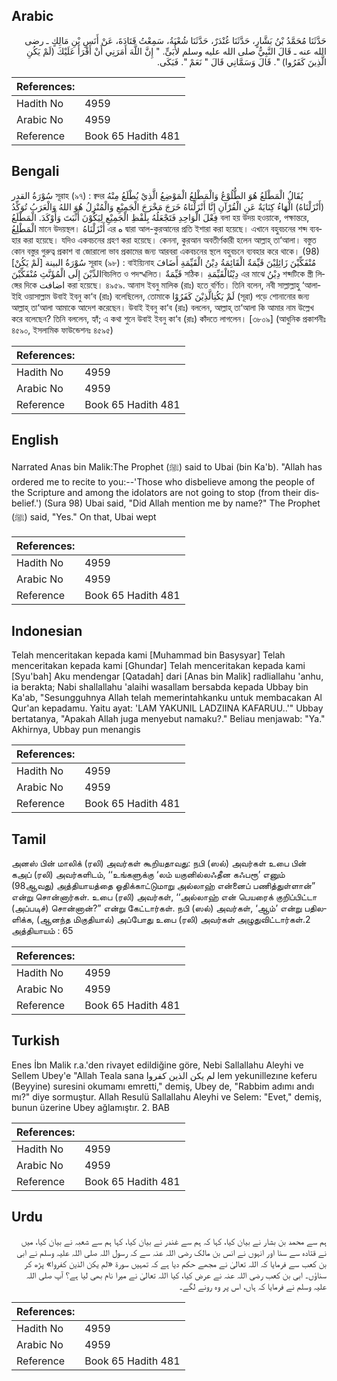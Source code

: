 ## Arabic


<div dir="rtl" lang="ar" style={{fontSize:'larger',backgroundColor:'#f8f9fa',padding:20}}>
حَدَّثَنَا مُحَمَّدُ بْنُ بَشَّارٍ، حَدَّثَنَا غُنْدَرٌ، حَدَّثَنَا شُعْبَةُ، سَمِعْتُ قَتَادَةَ، عَنْ أَنَسِ بْنِ مَالِكٍ ـ رضى الله عنه ـ قَالَ النَّبِيُّ صلى الله عليه وسلم لأُبَىٍّ‏.‏ ‏"‏ إِنَّ اللَّهَ أَمَرَنِي أَنْ أَقْرَأَ عَلَيْكَ ‏(‏لَمْ يَكُنِ الَّذِينَ كَفَرُوا‏)‏ ‏"‏‏.‏ قَالَ وَسَمَّانِي قَالَ ‏"‏ نَعَمْ ‏"‏‏.‏ فَبَكَى‏.‏
</div>
<div style={{backgroundColor:'#f8f9fa',padding:20, marginBottom: 10}}><table> <thead> <tr> <th>References:</th> <th></th> </tr> </thead> <tbody><tr><td>Hadith No</td><td>4959</td></tr><tr><td>Arabic No</td><td>4959</td></tr><tr><td>Reference</td><td>Book 65 Hadith 481</td></tr></tbody></table></div>

## Bengali


<div dir="ltr" lang="bn" style={{fontSize:'larger',backgroundColor:'#f8f9fa',padding:20}}>
سُوْرَةُ القدر সূরাহ (৯৭) : ক্বদর يُقَالُ الْمَطْلَعُ هُوَ الطُّلُوْعُ وَالْمَطْلِعُ الْمَوْضِعُ الَّذِيْ يُطْلَعُ مِنْهُ (أَنْزَلْنَاهُ) الْهَاءُ كِنَايَةٌ عَنِ الْقُرْآنِ إِنَّا أَنْزَلْنَاهُ خَرَجَ مَخْرَجَ الْجَمِيْعِ وَالْمُنْزِلُ هُوَ اللهُ وَالْعَرَبُ تُوَكِّدُ فِعْلَ الْوَاحِدِ فَتَجْعَلُهُ بِلَفْظِ الْجَمِيْعِ لِيَكُوْنَ أَثْبَتَ وَأَوْكَدَ. الْمَطْلَعُ বলা হয় উদয় হওয়াকে, পক্ষান্তরে, الْمَطْلِعُ মানে উদয়স্থল। أَنْزَلْنَاهُ এর ه দ্বারা আল-কুরআনের প্রতি ইশারা করা হয়েছে। এখানে বহুবচনের শব্দ ব্যবহার করা হয়েছে। যদিও একবচনের গ্রহণ করা হয়েছে। কেননা, কুরআন অবতীর্ণকারী হলেন আল্লাহ্ তা‘আলা। বস্তুত কোন বস্তুর গুরুত্ব প্রকাশ বা জোরালো ভাব প্রকামের জন্য আরবরা একবচনের স্থলে বহুবচনে ব্যবহার করে থাকে। (98) سُوْرَةُ البينة [لَمْ يَكُنْ] সূরাহ (৯৮) : বাইয়্যিনাহ مُنْفَكِّيْنَ زَائِلِيْنَ قَيِّمَةٌ الْقَائِمَةُ دِيْنُ الْقَيِّمَةِ أَضَافَ الدِّيْنَ إِلَى الْمُؤَنَّثِ مُنْفَكِّيْنَবিচলিত ও পদস্খলিত। قَيِّمَةٌ সঠিক। دِيْنُالْقَيِّمَةِ এর মাঝে دِيْنُ শব্দটিকে স্ত্রী লিঙ্গের দিকে اضافت করা হয়েছে। ৪৯৫৯. আনাস ইবনু মালিক (রাঃ) হতে বর্ণিত। তিনি বলেন, নবী সাল্লাল্লাহু ‘আলাইহি ওয়াসাল্লাম উবাই ইবনু কা‘ব (রাঃ) বলেছিলেন, তোমাকে لَمْ يَكُنِالَّذِيْنَ كَفَرُوْا (সূরা) পড়ে শোনানোর জন্য আল্লাহ্ তা‘আলা আমাকে আদেশ করেছেন। উবাই ইবনু কা‘ব (রাঃ) বললেন, আল্লাহ্ তা‘আলা কি আমার নাম উল্লেখ করে বলেছেন? তিনি বললেন, হ্যাঁ; এ কথা শুনে উবাই ইবনু কা‘ব (রাঃ) কাঁদতে লাগলেন। [৩৮০৯] (আধুনিক প্রকাশনীঃ ৪৫৯০, ইসলামিক ফাউন্ডেশনঃ ৪৫৯৫)
</div>
<div style={{backgroundColor:'#f8f9fa',padding:20, marginBottom: 10}}><table> <thead> <tr> <th>References:</th> <th></th> </tr> </thead> <tbody><tr><td>Hadith No</td><td>4959</td></tr><tr><td>Arabic No</td><td>4959</td></tr><tr><td>Reference</td><td>Book 65 Hadith 481</td></tr></tbody></table></div>

## English


<div dir="ltr" lang="en" style={{fontSize:'larger',backgroundColor:'#f8f9fa',padding:20}}>
Narrated Anas bin Malik:The Prophet (ﷺ) said to Ubai (bin Ka'b). "Allah has ordered me to recite to you:--'Those who disbelieve among the people of the Scripture and among the idolators are not going to stop (from their disbelief.') (Sura 98) Ubai said, "Did Allah mention me by name?" The Prophet (ﷺ) said, "Yes." On that, Ubai wept
</div>
<div style={{backgroundColor:'#f8f9fa',padding:20, marginBottom: 10}}><table> <thead> <tr> <th>References:</th> <th></th> </tr> </thead> <tbody><tr><td>Hadith No</td><td>4959</td></tr><tr><td>Arabic No</td><td>4959</td></tr><tr><td>Reference</td><td>Book 65 Hadith 481</td></tr></tbody></table></div>

## Indonesian


<div dir="ltr" lang="id" style={{fontSize:'larger',backgroundColor:'#f8f9fa',padding:20}}>
Telah menceritakan kepada kami [Muhammad bin Basysyar] Telah menceritakan kepada kami [Ghundar] Telah menceritakan kepada kami [Syu'bah] Aku mendengar [Qatadah] dari [Anas bin Malik] radliallahu 'anhu, ia berakta; Nabi shallallahu 'alaihi wasallam bersabda kepada Ubbay bin Ka'ab, "Sesungguhnya Allah telah memerintahkanku untuk membacakan Al Qur'an kepadamu. Yaitu ayat: 'LAM YAKUNIL LADZIINA KAFARUU..'" Ubbay bertatanya, "Apakah Allah juga menyebut namaku?." Beliau menjawab: "Ya." Akhirnya, Ubbay pun menangis
</div>
<div style={{backgroundColor:'#f8f9fa',padding:20, marginBottom: 10}}><table> <thead> <tr> <th>References:</th> <th></th> </tr> </thead> <tbody><tr><td>Hadith No</td><td>4959</td></tr><tr><td>Arabic No</td><td>4959</td></tr><tr><td>Reference</td><td>Book 65 Hadith 481</td></tr></tbody></table></div>

## Tamil


<div dir="ltr" lang="ta" style={{fontSize:'larger',backgroundColor:'#f8f9fa',padding:20}}>
அனஸ் பின் மாலிக் (ரலி) அவர்கள் கூறியதாவது: நபி (ஸல்) அவர்கள் உபை பின் கஅப் (ரலி) அவர்களிடம், ‘‘உங்களுக்கு ‘லம் யகுனில்லஃதீன கஃபரூ’ எனும் (98ஆவது) அத்தியாயத்தை ஓதிக்காட்டுமாறு அல்லாஹ் என்னைப் பணித்துள்ளான்” என்று சொன்னார்கள். உபை (ரலி) அவர்கள், ‘‘அல்லாஹ் என் பெயரைக் குறிப்பிட்டா (அப்படிச்) சொன்னான்?” என்று கேட்டார்கள். நபி (ஸல்) அவர்கள், ‘ஆம்’ என்று பதிலளிக்க, (ஆனந்த மிகுதியால்) அப்போது உபை (ரலி) அவர்கள் அழுதுவிட்டார்கள்.2 அத்தியாயம் : 65
</div>
<div style={{backgroundColor:'#f8f9fa',padding:20, marginBottom: 10}}><table> <thead> <tr> <th>References:</th> <th></th> </tr> </thead> <tbody><tr><td>Hadith No</td><td>4959</td></tr><tr><td>Arabic No</td><td>4959</td></tr><tr><td>Reference</td><td>Book 65 Hadith 481</td></tr></tbody></table></div>

## Turkish


<div dir="ltr" lang="tr" style={{fontSize:'larger',backgroundColor:'#f8f9fa',padding:20}}>
Enes İbn Malik r.a.'den rivayet edildiğine göre, Nebi Sallallahu Aleyhi ve Sellem Ubey'e "Allah Teala sana لم يكن الذين كفروا lem yekunillezıne keferu (Beyyine) suresini okumamı emretti," demiş, Ubey de, "Rabbim adımı andı mı?" diye sormuştur. Allah Resulü Sallallahu Aleyhi ve Selem: "Evet," demiş, bunun üzerine Ubey ağlamıştır. 2. BAB
</div>
<div style={{backgroundColor:'#f8f9fa',padding:20, marginBottom: 10}}><table> <thead> <tr> <th>References:</th> <th></th> </tr> </thead> <tbody><tr><td>Hadith No</td><td>4959</td></tr><tr><td>Arabic No</td><td>4959</td></tr><tr><td>Reference</td><td>Book 65 Hadith 481</td></tr></tbody></table></div>

## Urdu


<div dir="rtl" lang="ur" style={{fontSize:'larger',backgroundColor:'#f8f9fa',padding:20}}>
ہم سے محمد بن بشار نے بیان کیا، کہا کہ ہم سے غندر نے بیان کیا، کہا ہم سے شعبہ نے بیان کیا، میں نے قتادہ سے سنا اور انہوں نے انس بن مالک رضی اللہ عنہ سے کہ رسول اللہ صلی اللہ علیہ وسلم نے ابی بن کعب سے فرمایا کہ اللہ تعالیٰ نے مجھے حکم دیا ہے کہ تمہیں سورۃ «لم يكن الذين كفروا‏» پڑھ کر سناؤں۔ ابی بن کعب رضی اللہ عنہ نے عرض کیا، کیا اللہ تعالیٰ نے میرا نام بھی لیا ہے؟ آپ صلی اللہ علیہ وسلم نے فرمایا کہ ہاں، اس پر وہ رونے لگے۔
</div>
<div style={{backgroundColor:'#f8f9fa',padding:20, marginBottom: 10}}><table> <thead> <tr> <th>References:</th> <th></th> </tr> </thead> <tbody><tr><td>Hadith No</td><td>4959</td></tr><tr><td>Arabic No</td><td>4959</td></tr><tr><td>Reference</td><td>Book 65 Hadith 481</td></tr></tbody></table></div>